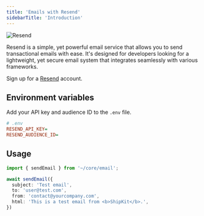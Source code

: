 ```yaml
---
title: 'Emails with Resend'
sidebarTitle: 'Introduction'
---
```


<img src="/images/resend.png" alt="Resend" />

Resend is a simple, yet powerful email service that allows you to send transactional emails with ease. It's designed for developers looking for a lightweight, yet secure email system that integrates seamlessly with various frameworks.

Sign up for a <a href="https://resend.com" target="_blank">Resend</a> account.

## Environment variables

Add your API key and audience ID to the `.env` file.

```ini
# .env
RESEND_API_KEY=
RESEND_AUDIENCE_ID=
```

## Usage

```typescript
import { sendEmail } from '~/core/email';

await sendEmail({
  subject: 'Test email',
  to: 'user@test.com',
  from: 'contact@yourcompany.com',
  html: 'This is a test email from <b>ShipKit</b>.',
})
```
